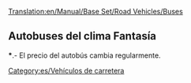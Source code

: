 [[Translation:en/Manual/Base Set/Road Vehicles/Buses]]

{{es/Vehículo de carretera|nombre    = Bus MPS Regal
  |imagen    =en/Bus-MPS Regal.png|precio    = 9.840 € (4.920 £)
  |velocidad = 56 km/h (35 mph)
  |coste     = 852 € (426 £)
  |diseño    = 1930
  |duración  = 12
  |capacidad = 31 pasajeros
}}
{{es/Vehículo de carretera|nombre    = Bus Hereford Leopard
  |imagen    =en/Bus-Hereford Leopard.png|precio    = 11.480 € (5.740 £) 
  |velocidad = 88 km/h (55 mph)
  |coste     = 1.200 € (600 £)
  |diseño    = 1964
  |duración  = 15
  |capacidad = 35 pasajeros
}}
{{es/Vehículo de carretera|nombre    = Bus Foster
  |imagen    =en/Bus-foster.png|precio    = 12.300 € (6.150 £)
  |velocidad = 112 km/h (70 mph)
  |coste     = 1.668 € (834 £)
  |diseño    = 1986
  |duración  = 15
  |capacidad = 37 pasajeros
}}
{{es/Vehículo de carretera|nombre    = Superbús Foster MkII
  |imagen    =en/Bus-Foster MkII Superbus.png|precio    = 13,120 € (6.560 £)
  |velocidad = 127 km/h (79 mph)
  |coste     = 2.250 € (1.125 £)
  |diseño    = 2008
  |duración  = 15
  |capacidad = 40 pasajeros
}}

==Autobuses del clima Fantasía==
{{es/Vehículo de carretera|nombre    = Bus Ploddyphut MkI
  |imagen    =en/Ploddyphut MkI Bus.png|precio    = *9.840 € (4.920 £)
  |velocidad = 56 km/h
  |coste     = 852 € (426 £)
  |diseño    = 1945
  |duración  = 15
  |capacidad = 30 pasajeros
}}
{{es/Vehículo de carretera|nombre    = Bus Ploddyphut MkII
  |imagen    =en/Ploddyphut MkII Bus.png|precio    = *11.480 € (5.740 £)
  |velocidad = 96 km/h
  |coste     = 1.608 € (804 £)
  |diseño    = 1972
  |duración  = 15
  |capacidad = 35 pasajeros
}}
{{es/Vehículo de carretera|nombre    = Bus Ploddyphut MkIII
  |imagen    =en/Ploddyphut MkIII Bus.png|precio    = *13.120 € (6.560 £)
  |velocidad = 120 km/h 
  |coste     = 2.250 € (1.125 £)
  |diseño    = 2010
  |duración  = 15
  |capacidad = 38 pasajeros
}}

'''*'''.- El precio del autobús cambia regularmente.

[[Category:es/Vehículos de carretera]]